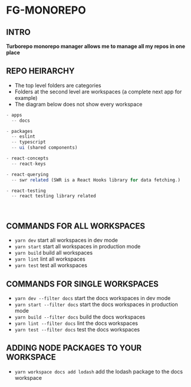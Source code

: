 
<Head>
  <title>fg-monorepo</title>
</Head>

# FG-MONOREPO

## INTRO

**Turborepo monorepo manager allows me to manage all my repos in one place**

## REPO HEIRARCHY

- The top level folders are categories
- Folders at the second level are workspaces (a complete next app for example)
- The diagram below does not show every workspace

```js
- apps
  -- docs

- packages
  -- eslint
  -- typescript
  -- ui (shared components)

- react-concepts
  -- react-keys

- react-querying
  -- swr related (SWR is a React Hooks library for data fetching.)

- react-testing
  -- react testing library related
```

<br />

## COMMANDS FOR ALL WORKSPACES

- <Code>yarn dev</Code> start all workspaces in dev mode
- <Code>yarn start</Code> start all workspaces in production mode
- <Code>yarn build</Code> build all workspaces
- <Code>yarn lint</Code> lint all workspaces
- <Code>yarn test</Code> test all workspaces

## COMMANDS FOR SINGLE WORKSPACES

- <Code>yarn dev --filter docs</Code> start the docs workspaces in dev mode
- <Code>yarn start --filter docs</Code> start the docs workspaces in production mode
- <Code>yarn build --filter docs</Code> build the docs workspaces
- <Code>yarn lint --filter docs</Code> lint the docs workspaces
- <Code>yarn test --filter docs</Code> test the docs workspaces

## ADDING NODE PACKAGES TO YOUR WORKSPACE

- <Code>yarn workspace docs add lodash</Code> add the lodash package to the docs workspace

<div style={{ height: 500 }} />
